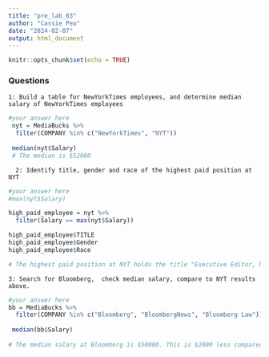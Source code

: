 ```yaml
---
title: "pre_lab_03"
author: "Cassie Peo"
date: "2024-02-07"
output: html_document
---
```


```r
knitr::opts_chunk$set(echo = TRUE)
```

### Questions

```         
1: Build a table for NewYorkTimes employees, and determine median salary of NewYorkTimes employees   
```

```r
#your answer here
 nyt = MediaBucks %>% 
  filter(COMPANY %in% c("NewYorkTimes", "NYT"))
 
 median(nyt$Salary)
 # The median is $52000
```

```         
  2: Identify title, gender and race of the highest paid position at NYT  
```

```r
#your answer here
#max(nyt$Salary)

high_paid_employee = nyt %>%
  filter(Salary == max(nyt$Salary))

high_paid_employee$TITLE
high_paid_employee$Gender
high_paid_employee$Race

# The highest paid position at NYT holds the title "Executive Editor, News". Their gender is listed as "noanswer". Their race is "black".
```

```         
3: Search for Bloomberg,  check median salary, compare to NYT results above.
```

```r
#your answer here
bb = MediaBucks %>% 
  filter(COMPANY %in% c("Bloomberg", "BloombergNews", "Bloomberg Law"))
 
 median(bb$Salary)
 
# The median salary at Bloomberg is $50000. This is $2000 less compared to the New York Times. 
```
